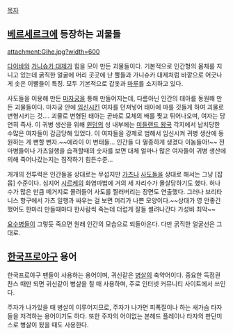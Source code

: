 [[목차]]
== [[베르세르크(만화)|베르세르크]]에 등장하는 괴물들 ==
attachment:Gihe.jpg?width=600

[[다이바]]와 [[가니슈카 대제]]가 힘을 모아 만든 괴물들이다. 기본적으로 인간형의 몸체를 지니고 있는데 굵직한 얼굴에 머리 곳곳에 난 뿔들과 가니슈카 대제처럼 바깥으로 어긋나게 솟은 이빨들이 특징. 모두 기본적으로 갑옷과 [http://redoctobor.egloos.com/4372851 마루]를 소지하고 있다. 

사도들을 이용해 만든 [[마자궁]]을 통해 만들어지는데, 다름아닌 인간의 태아를 동원해 만든 괴물들이다. 마자궁 안에 [[임신]]시킨 여자를 던져넣어 태아에 마를 깃들게 하여 괴물로 변형시키는 것.... 괴물로 변형된 태아는 곧바로 모체의 배를 찢고 튀어나오며, 여자는 당연히 즉사. 이 귀병 생산을 위해 [[윈덤]]의 성 내부에는 [[미들랜드 왕국]] 각지에서 납치당한 수많은 여자들이 감금당해 있었다. 이 여자들을 강제로 범해서 임신시켜 귀병 생산에 동원하는 게 뻔할 뻔자.~~에라이 이 변태들... 인간들 다 멸종하게 생겼다 이놈들아!~~ 전마병들이나 가츠일행을 습격할때의 숫자를 보면 대체 얼마나 많은 여자들이 귀병 생산에 의해 죽어나갔는지는 짐작하기 힘든수준...

개개의 전투력은 인간들을 상대로는 무섭지만 [[가츠(베르세르크)|가츠]]나 [[사도(베르세르크)|사도]]들을 상대로 해서는 그냥 [잡몹] 수준이다. 심지어 [[시르케]]의 화염마법에 거의 세 자리수가 몰살당하기도 했다. 허나 수가 많은 만큼 떼거지로 몰려들어 사도를 찔러버리는 장면도 연출했다. 그러나 브리타니스 항구에서 가츠 일행과 싸우는 걸 보면 머리가 나쁜 모양이다.~~상대가 영 안좋긴 했어도 한마리 만들때마다 한사람씩 죽는데 더럽게 잘들 썰려나간다 가성비 최악~~ 

[[요수병]]들이 그렇듯 죽으면 원래 인간의 모습으로 되돌아온다. 다만 굵직한 얼굴선은 그대로.

== [[한국프로야구]] 용어 ==
한국프로야구 팬들이 사용하는 용어이며, 귀신같은 [[병살]]의 축약어이다. 중요한 득점권 찬스 때만 되면 귀신같이 병살을 칠 때 사용하며, 주로 인터넷 커뮤니티 사이트에서 쓰인다.

주자가 나가있을 때 병살이 이루어지므로, 주자가 나가면 피폭질이나 하는 새가슴 타자들을 저격하는 용어이기도 하다. 또한 주자의 어이없는 본헤드 플레이나 타자의 판단미스로 병살이 됬을 때도 사용한다. 

